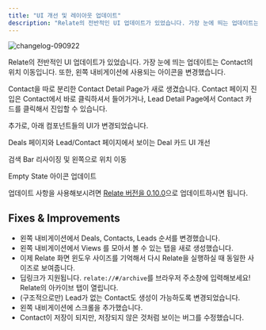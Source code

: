 ```yaml
---
title: "UI 개선 및 레이아웃 업데이트"
description: "Relate의 전반적인 UI 업데이트가 있었습니다. 가장 눈에 띄는 업데이트는 Contact의 위치 이동입니다. 또한, 왼쪽 내비게이션에 사용되는 아이콘을 변경했습니다."
---
```


![changelog-090922](/images/changelog/changelog-090922.png)

Relate의 전반적인 UI 업데이트가 있었습니다. 가장 눈에 띄는 업데이트는 Contact의 위치 이동입니다. 또한, 왼쪽 내비게이션에 사용되는 아이콘을 변경했습니다.

Contact을 따로 분리한 Contact Detail Page가 새로 생겼습니다. Contact 페이지 진입은 Contact에서 바로 클릭하셔서 들어가거나, Lead Detail Page에서 Contact 카드를 클릭해서 진입할 수 있습니다.

추가로, 아래 컴포넌트들의 UI가 변경되었습니다.

Deals 페이지와 Lead/Contact 페이지에서 보이는 Deal 카드 UI 개선

검색 Bar 리사이징 및 왼쪽으로 위치 이동

Empty State 아이콘 업데이트

업데이트 사항을 사용해보시려면 [Relate 버전을 0.10.0](https://app.relate.so/downloads)으로 업데이트하시면 됩니다.

## Fixes & Improvements
- 왼쪽 내비게이션에서 Deals, Contacts, Leads 순서를 변경했습니다.
- 왼쪽 내비게이션에서 Views 를 모아서 볼 수 있는 탭을 새로 생성했습니다.
- 이제 Relate 화면 윈도우 사이즈를 기억해서 다시 Relate을 실행하실 때 동일한 사이즈로 보여줍니다.
- 딥링크가 지원됩니다. `relate://#/archive`를 브라우저 주소창에 입력해보세요! Relate의 아카이브 탭이 열립니다.
- (구조적으로만) Lead가 없는 Contact도 생성이 가능하도록 변경되었습니다.
- 왼쪽 내비게이션에 스크롤을 추가했습니다.
- Contact이 저장이 되지만, 저장되지 않은 것처럼 보이는 버그를 수정했습니다.